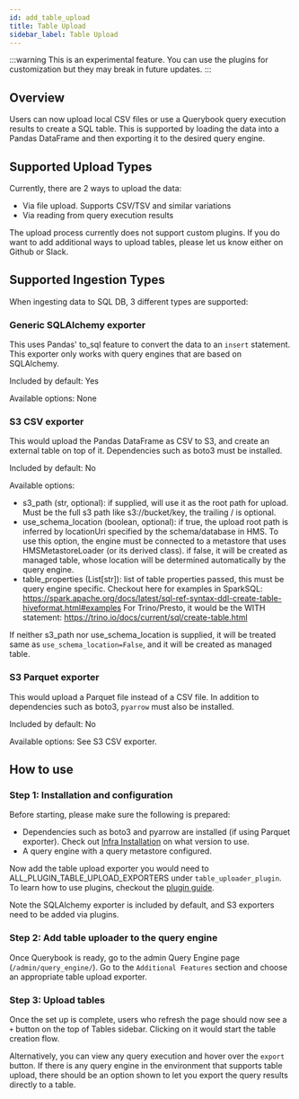 ```yaml
---
id: add_table_upload
title: Table Upload
sidebar_label: Table Upload
---
```


:::warning
This is an experimental feature. You can use the plugins for customization but they may break in future updates.
:::

## Overview

Users can now upload local CSV files or use a Querybook query execution results to create a SQL table.
This is supported by loading the data into a Pandas DataFrame and then exporting it to the desired query engine.

## Supported Upload Types

Currently, there are 2 ways to upload the data:

-   Via file upload. Supports CSV/TSV and similar variations
-   Via reading from query execution results

The upload process currently does not support custom plugins. If you do want to add additional ways to upload tables, please let us know either on Github or Slack.

## Supported Ingestion Types

When ingesting data to SQL DB, 3 different types are supported:

### Generic SQLAlchemy exporter

This uses Pandas' to_sql feature to convert the data to an `insert` statement. This exporter only works with query engines that are based on SQLAlchemy.

Included by default: Yes

Available options: None

### S3 CSV exporter

This would upload the Pandas DataFrame as CSV to S3, and create an external table on top of it. Dependencies such as boto3 must be installed.

Included by default: No

Available options:

-   s3_path (str, optional): if supplied, will use it as the root path for upload. Must be the full s3 path like s3://bucket/key, the trailing / is optional.
-   use_schema_location (boolean, optional):
    if true, the upload root path is inferred by locationUri specified by the schema/database in HMS. To use this option, the engine must be connected to a metastore that uses
    HMSMetastoreLoader (or its derived class).
    if false, it will be created as managed table, whose location will be determined automatically by the query engine.
-   table_properties (List[str]): list of table properties passed, this must be query engine specific.
    Checkout here for examples in SparkSQL: https://spark.apache.org/docs/latest/sql-ref-syntax-ddl-create-table-hiveformat.html#examples
    For Trino/Presto, it would be the WITH statement: https://trino.io/docs/current/sql/create-table.html

If neither s3_path nor use_schema_location is supplied, it will be treated same as `use_schema_location=False`, and it will be created as managed table.

### S3 Parquet exporter

This would upload a Parquet file instead of a CSV file. In addition to dependencies such as boto3, `pyarrow` must also be installed.

Included by default: No

Available options: See S3 CSV exporter.

## How to use

### Step 1: Installation and configuration

Before starting, please make sure the following is prepared:

-   Dependencies such as boto3 and pyarrow are installed (if using Parquet exporter). Check out [Infra Installation](../configurations/infra_installation) on what version to use.
-   A query engine with a query metastore configured.

Now add the table upload exporter you would need to ALL_PLUGIN_TABLE_UPLOAD_EXPORTERS under `table_uploader_plugin`. To learn how to use plugins, checkout the [plugin guide](plugins.mdx).

Note the SQLAlchemy exporter is included by default, and S3 exporters need to be added via plugins.

### Step 2: Add table uploader to the query engine

Once Querybook is ready, go to the admin Query Engine page (`/admin/query_engine/`). Go to the `Additional Features` section and choose an appropriate table upload exporter.

### Step 3: Upload tables

Once the set up is complete, users who refresh the page should now see a `+` button on the top of Tables sidebar. Clicking on it would start the table creation flow.

Alternatively, you can view any query execution and hover over the `export` button. If there is any query engine in the environment that supports table upload, there should be an option shown to
let you export the query results directly to a table.
